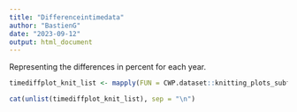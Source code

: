 ```yaml
---
title: "Differenceintimedata"
author: "BastienG"
date: "2023-09-12"
output: html_document
---
```

  
Representing the differences in percent for each year.

```r

timediffplot_knit_list <- mapply(FUN = CWP.dataset::knitting_plots_subfigures, plot = plot_titles_list$plots, title = plot_titles_list$titles, MoreArgs = list(folder = "Temporal", fig.pathinside = fig.path))

```


```r

cat(unlist(timediffplot_knit_list), sep = "\n")

```

